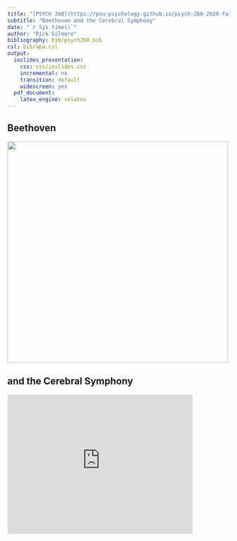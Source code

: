 ```yaml
---
title: "[PSYCH 260](https://psu-psychology.github.io/psych-260-2020-fall)"
subtitle: "Beethoven and the Cerebral Symphony"
date: "`r Sys.time()`"
author: "Rick Gilmore"
bibliography: bib/psych260.bib
csl: bib/apa.csl
output:
  ioslides_presentation:
    css: css/ioslides.css
    incremental: no
    transition: default
    widescreen: yes
  pdf_document:
    latex_engine: xelatex
---
```


## Beethoven

<div class="centered">
<img src="img/beethoven.jpg" height=500px>
</div>

## and the Cerebral Symphony

<iframe width="420" height="315" src="https://www.youtube.com/embed/ljGMhDSSGFU" frameborder="0" allowfullscreen></iframe>

